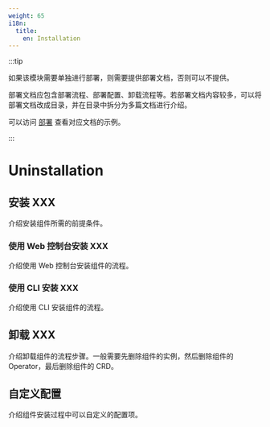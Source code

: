 ```yaml
---
weight: 65
i18n:
  title:
    en: Installation
---
```


:::tip

如果该模块需要单独进行部署，则需要提供部署文档，否则可以不提供。

部署文档应包含部署流程、部署配置、卸载流程等。若部署文档内容较多，可以将部署文档改成目录，并在目录中拆分为多篇文档进行介绍。

可以访问 [部署](https://product-doc-guide.alauda.cn/template/installation/example.html) 查看对应文档的示例。

:::

# Uninstallation

## 安装 XXX

介绍安装组件所需的前提条件。

### 使用 Web 控制台安装 XXX

介绍使用 Web 控制台安装组件的流程。

### 使用 CLI 安装 XXX

介绍使用 CLI 安装组件的流程。


## 卸载 XXX 

介绍卸载组件的流程步骤。一般需要先删除组件的实例，然后删除组件的 Operator，最后删除组件的 CRD。


## 自定义配置

介绍组件安装过程中可以自定义的配置项。

